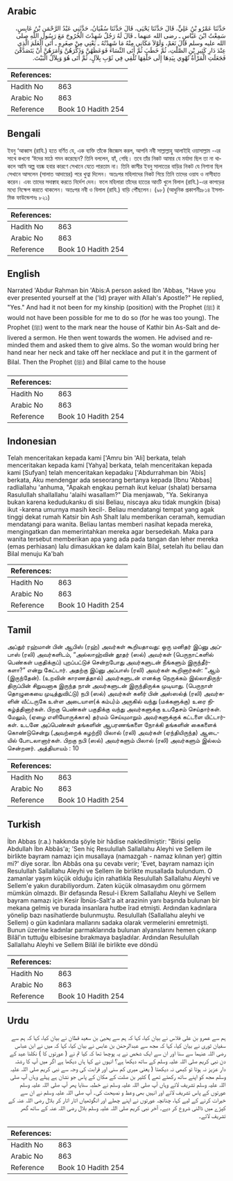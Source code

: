 ## Arabic


<div dir="rtl" lang="ar" style={{fontSize:'larger',backgroundColor:'#f8f9fa',padding:20}}>
حَدَّثَنَا عَمْرُو بْنُ عَلِيٍّ، قَالَ حَدَّثَنَا يَحْيَى، قَالَ حَدَّثَنَا سُفْيَانُ، حَدَّثَنِي عَبْدُ الرَّحْمَنِ بْنُ عَابِسٍ، سَمِعْتُ ابْنَ عَبَّاسٍ ـ رضى الله عنهما ـ قَالَ لَهُ رَجُلٌ شَهِدْتَ الْخُرُوجَ مَعَ رَسُولِ اللَّهِ صلى الله عليه وسلم قَالَ نَعَمْ، وَلَوْلاَ مَكَانِي مِنْهُ مَا شَهِدْتُهُ ـ يَعْنِي مِنْ صِغَرِهِ ـ أَتَى الْعَلَمَ الَّذِي عِنْدَ دَارِ كَثِيرِ بْنِ الصَّلْتِ، ثُمَّ خَطَبَ ثُمَّ أَتَى النِّسَاءَ فَوَعَظَهُنَّ وَذَكَّرَهُنَّ وَأَمَرَهُنَّ أَنْ يَتَصَدَّقْنَ فَجَعَلَتِ الْمَرْأَةُ تُهْوِي بِيَدِهَا إِلَى حَلْقِهَا تُلْقِي فِي ثَوْبِ بِلاَلٍ، ثُمَّ أَتَى هُوَ وَبِلاَلٌ الْبَيْتَ‏.‏
</div>
<div style={{backgroundColor:'#f8f9fa',padding:20, marginBottom: 10}}><table> <thead> <tr> <th>References:</th> <th></th> </tr> </thead> <tbody><tr><td>Hadith No</td><td>863</td></tr><tr><td>Arabic No</td><td>863</td></tr><tr><td>Reference</td><td>Book 10 Hadith 254</td></tr></tbody></table></div>

## Bengali


<div dir="ltr" lang="bn" style={{fontSize:'larger',backgroundColor:'#f8f9fa',padding:20}}>
ইবনু ‘আব্বাস (রাযি.) হতে বর্ণিত যে, এক ব্যক্তি তাঁকে জিজ্ঞেস করল, আপনি নবী সাল্লাল্লাহু আলাইহি ওয়াসাল্লাম -এর সাথে কখনো ‘ঈদের মাঠে গমন করেছেন? তিনি বললেন, হ্যাঁ, গেছি। তবে তাঁর নিকট আমার যে মর্যাদা ছিল তা না থাকলে আমি অল্প বয়ষ্ক হবার কারণে সেখানে যেতে পারতাম না। তিনি কাসীর ইবনু সালাতের বাড়ির নিকট যে নিশানা ছিল সেখানে আসলেন (সালাত আদায়ের) পরে খুত্বা দিলেন। অতঃপর মহিলাদের নিকট গিয়ে তিনি তাদের ওয়ায ও নাসীহাত করেন। এবং তাদের সদাক্বাহ করতে নির্দেশ দেন। ফলে মহিলারা তাঁদের হাতের আংটি খুলে বিলাল (রাযি.)-এর কাপড়ের মধ্যে নিক্ষেপ করতে থাকলেন। অতঃপর নবী ও বিলাল (রাযি.) বাড়ি পৌঁছলেন। (৯৮) (আধুনিক প্রকাশনীঃ৮১৪ ইসলামিক ফাউন্ডেশনঃ ৮২১)
</div>
<div style={{backgroundColor:'#f8f9fa',padding:20, marginBottom: 10}}><table> <thead> <tr> <th>References:</th> <th></th> </tr> </thead> <tbody><tr><td>Hadith No</td><td>863</td></tr><tr><td>Arabic No</td><td>863</td></tr><tr><td>Reference</td><td>Book 10 Hadith 254</td></tr></tbody></table></div>

## English


<div dir="ltr" lang="en" style={{fontSize:'larger',backgroundColor:'#f8f9fa',padding:20}}>
Narrated 'Abdur Rahman bin 'Abis:A person asked Ibn 'Abbas, "Have you ever presented yourself at the ('Id) prayer with Allah's Apostle?" He replied, "Yes." And had it not been for my kinship (position) with the Prophet (ﷺ) it would not have been possible for me to do so (for he was too young). The Prophet (ﷺ) went to the mark near the house of Kathir bin As-Salt and delivered a sermon. He then went towards the women. He advised and reminded them and asked them to give alms. So the woman would bring her hand near her neck and take off her necklace and put it in the garment of Bilal. Then the Prophet (ﷺ) and Bilal came to the house
</div>
<div style={{backgroundColor:'#f8f9fa',padding:20, marginBottom: 10}}><table> <thead> <tr> <th>References:</th> <th></th> </tr> </thead> <tbody><tr><td>Hadith No</td><td>863</td></tr><tr><td>Arabic No</td><td>863</td></tr><tr><td>Reference</td><td>Book 10 Hadith 254</td></tr></tbody></table></div>

## Indonesian


<div dir="ltr" lang="id" style={{fontSize:'larger',backgroundColor:'#f8f9fa',padding:20}}>
Telah menceritakan kepada kami ['Amru bin 'Ali] berkata, telah menceritakan kepada kami [Yahya] berkata, telah menceritakan kepada kami [Sufyan] telah menceritakan kepadaku ['Abdurrahman bin 'Abis] berkata, Aku mendengar ada seseorang bertanya kepada [Ibnu 'Abbas] radliallahu 'anhuma, "Apakah engkau pernah ikut keluar (shalat) bersama Rasulullah shallallahu 'alaihi wasallam?" Dia menjawab, "Ya. Sekiranya bukan karena kedudukanku di sisi Beliau, niscaya aku tidak mungkin (bisa) ikut -karena umurnya masih kecil-. Beliau mendatangi tempat yang agak tinggi dekat rumah Katsir bin Ash Shalt lalu memberikan ceramah, kemudian mendatangi para wanita. Beliau lantas memberi nasihat kepada mereka, mengingatkan dan memerintahkan mereka agar bersedekah. Maka para wanita tersebut memberikan apa yang ada pada tangan dan leher mereka (emas perhiasan) lalu dimasukkan ke dalam kain Bilal, setelah itu beliau dan Bilal menuju Ka'bah
</div>
<div style={{backgroundColor:'#f8f9fa',padding:20, marginBottom: 10}}><table> <thead> <tr> <th>References:</th> <th></th> </tr> </thead> <tbody><tr><td>Hadith No</td><td>863</td></tr><tr><td>Arabic No</td><td>863</td></tr><tr><td>Reference</td><td>Book 10 Hadith 254</td></tr></tbody></table></div>

## Tamil


<div dir="ltr" lang="ta" style={{fontSize:'larger',backgroundColor:'#f8f9fa',padding:20}}>
அப்துர் ரஹ்மான் பின் ஆபிஸ் (ரஹ்) அவர்கள் கூறியதாவது: ஒரு மனிதர் இப்னு அப்பாஸ் (ரலி) அவர்களிடம், “அல்லாஹ்வின் தூதர் (ஸல்) அவர்கள் (பெருநாட்களில் பெண்கள் பகுதிக்குப்) புறப்பட்டுச் சென்றபோது அவர்களுடன் நீங்களும் இருந்தீர்களா?” என்று கேட்டார். அதற்கு இப்னு அப்பாஸ் (ரலி) அவர்கள் கூறினார்கள்: “ஆம் (இருந்தேன்). (உறவின் காரணத்தால்) அவர்களுடன் எனக்கு நெருக்கம் இல்லாதிருந்திருப்பின் சிறுவனாக இருந்த நான் அவர்களுடன் இருந்திருக்க முடியாது. (பெருநாள் தொழுகையை முடித்துவிட்டு) நபி (ஸல்) அவர்கள் கஸீர் பின் அஸ்ஸல்த் (ரலி) அவர்களின் வீட்டருகே உள்ள அடையாள(க் கம்ப)ம் அருகில் வந்து (மக்களுக்கு) உரை நிகழ்த்தினார்கள். பிறகு பெண்கள் பகுதிக்கு வந்து அவர்களுக்கு உபதேசம் செய்தார்கள். மேலும், (ஏழை எளியோருக்காக) தர்மம் செய்யுமாறும் அவர்களுக்குக் கட்டளை யிட்டார்கள். உடனே அப்பெண்கள் தங்களின் ஆபரணங்களை நோக்கி தங்களின் கைகளைக் கொண்டுசென்று (அவற்றைக் கழற்றி) பிலால் (ரலி) அவர்கள் (ஏந்தியிருந்த) ஆடையில் போடலானார்கள். பிறகு நபி (ஸல்) அவர்களும் பிலால் (ரலி) அவர்களும் இல்லம் சென்றனர். அத்தியாயம் : 10
</div>
<div style={{backgroundColor:'#f8f9fa',padding:20, marginBottom: 10}}><table> <thead> <tr> <th>References:</th> <th></th> </tr> </thead> <tbody><tr><td>Hadith No</td><td>863</td></tr><tr><td>Arabic No</td><td>863</td></tr><tr><td>Reference</td><td>Book 10 Hadith 254</td></tr></tbody></table></div>

## Turkish


<div dir="ltr" lang="tr" style={{fontSize:'larger',backgroundColor:'#f8f9fa',padding:20}}>
İbn Abbas (r.a.) hakkında şöyle bir hâdise nakledilmiştir: "Birisi gelip Abdullah İbn Abbâs'a; 'Sen hiç Resulullah Sallallahu Aleyhi ve Sellem ile birlikte bayram namazı için musallaya (namazgah - namaz kılınan yer) gittin mi?' diye sorar. İbn Abbâs ona şu cevabı verir; 'Evet, bayram namazı için Resulullah Sallallahu Aleyhi ve Sellem ile birlikte musallada bulundum. O zamanlar yaşım küçük olduğu için rahatlıkla Resulullah Sallallahu Aleyhi ve Sellem'e yakın durabiliyordum. Zaten küçük olmasaydım onu görmem mümkün olmazdı. Bir defasında Resul-i Ekrem Sallallahu Aleyhi ve Sellem bayram namazı için Kesir İbnüs-Salt'a ait arazinin yanı başında bulunan bir mekana gelmiş ve burada insanlara hutbe îrad etmişti. Ardından kadınlara yönelip bazı nasihatlerde bulunmuştu. Resulullah (Sallallahu aleyhi ve Sellem) o gün kadınlara mallarını sadaka olarak vermelerini emretmişti. Bunun üzerine kadınlar parmaklarında bulunan alyanslarını hemen çıkarıp Bilâl'ın tuttuğu elbisesine bırakmaya başladılar. Ardından Resulullah Sallallahu Aleyhi ve Sellem Bilâl ile birlikte eve döndü
</div>
<div style={{backgroundColor:'#f8f9fa',padding:20, marginBottom: 10}}><table> <thead> <tr> <th>References:</th> <th></th> </tr> </thead> <tbody><tr><td>Hadith No</td><td>863</td></tr><tr><td>Arabic No</td><td>863</td></tr><tr><td>Reference</td><td>Book 10 Hadith 254</td></tr></tbody></table></div>

## Urdu


<div dir="rtl" lang="ur" style={{fontSize:'larger',backgroundColor:'#f8f9fa',padding:20}}>
ہم سے عمرو بن علی فلاس نے بیان کیا، کہا کہ ہم سے یحییٰ بن سعید قطان نے بیان کیا، کہا کہ ہم سے سفیان ثوری نے بیان کیا، کہا کہ مجھ سے عبدالرحمٰن بن عابس نے بیان کیا، کہا کہ میں نے ابن عباس رضی اللہ عنہما سے سنا اور ان سے ایک شخص نے یہ پوچھا تھا کہ کیا تم نے ( عورتوں کا ) نکلنا عید کے دن نبی کریم صلی اللہ علیہ وسلم کے ساتھ دیکھا ہے؟ انہوں نے کہا ہاں دیکھا ہے اگر میں آپ کا رشتہ دار عزیز نہ ہوتا تو کبھی نہ دیکھتا ( یعنی میری کم سنی اور قرابت کی وجہ سے نبی کریم صلی اللہ علیہ وسلم مجھ کو اپنے ساتھ رکھتے تھے ) کثیر بن صلت کے مکان کے پاس جو نشان ہے پہلے وہاں آپ صلی اللہ علیہ وسلم تشریف لائے وہاں آپ صلی اللہ علیہ وسلم نے خطبہ سنایا پھر آپ صلی اللہ علیہ وسلم عورتوں کے پاس تشریف لائے اور انہیں بھی وعظ و نصیحت کی۔ آپ صلی اللہ علیہ وسلم نے ان سے خیرات کرنے کے لیے کہا، چنانچہ عورتوں نے اپنے چھلے اور انگوٹھیاں اتار اتار کر بلال رضی اللہ عنہ کے کپڑے میں ڈالنی شروع کر دیے۔ آخر نبی کریم صلی اللہ علیہ وسلم بلال رضی اللہ عنہ کے ساتھ گھر تشریف لائے۔
</div>
<div style={{backgroundColor:'#f8f9fa',padding:20, marginBottom: 10}}><table> <thead> <tr> <th>References:</th> <th></th> </tr> </thead> <tbody><tr><td>Hadith No</td><td>863</td></tr><tr><td>Arabic No</td><td>863</td></tr><tr><td>Reference</td><td>Book 10 Hadith 254</td></tr></tbody></table></div>
